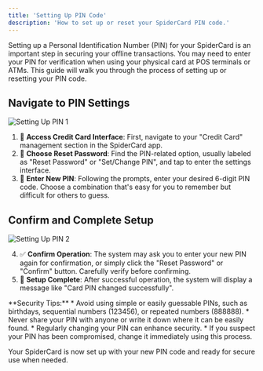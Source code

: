 ```yaml
---
title: 'Setting Up PIN Code'
description: 'How to set up or reset your SpiderCard PIN code.'
---
```


<Info>
Setting up a Personal Identification Number (PIN) for your SpiderCard is an important step in securing your offline transactions. You may need to enter your PIN for verification when using your physical card at POS terminals or ATMs. This guide will walk you through the process of setting up or resetting your PIN code.
</Info>

## Navigate to PIN Settings

![Setting Up PIN 1](https://milways.gitbook.io/~gitbook/image?url=https%3A%2F%2Fcontent.gitbook.com%2Fcontent%2FWk98YWM2MHtAzSHwvK6L%2Fblobs%2FjN989mP4Wt62go4kUnjo%2F8.png&width=768&dpr=4&quality=100&sign=49540e43&sv=2)

1. 🏦 **Access Credit Card Interface**: First, navigate to your "Credit Card" management section in the SpiderCard app.
2. 🔑 **Choose Reset Password**: Find the PIN-related option, usually labeled as "Reset Password" or "Set/Change PIN", and tap to enter the settings interface.
3. 🔢 **Enter New PIN**: Following the prompts, enter your desired 6-digit PIN code. Choose a combination that's easy for you to remember but difficult for others to guess.

## Confirm and Complete Setup

![Setting Up PIN 2](https://milways.gitbook.io/~gitbook/image?url=https%3A%2F%2Fcontent.gitbook.com%2Fcontent%2FWk98YWM2MHtAzSHwvK6L%2Fblobs%2Flhxm2WCBjyP3EkkH7xx4%2F9.png&width=768&dpr=4&quality=100&sign=a19000aa&sv=2)

4. ✅ **Confirm Operation**: The system may ask you to enter your new PIN again for confirmation, or simply click the "Reset Password" or "Confirm" button. Carefully verify before confirming.
5. 🎉 **Setup Complete**: After successful operation, the system will display a message like "Card PIN changed successfully".

<Warning>
**Security Tips:**
* Avoid using simple or easily guessable PINs, such as birthdays, sequential numbers (123456), or repeated numbers (888888).
* Never share your PIN with anyone or write it down where it can be easily found.
* Regularly changing your PIN can enhance security.
* If you suspect your PIN has been compromised, change it immediately using this process.
</Warning>

Your SpiderCard is now set up with your new PIN code and ready for secure use when needed.
